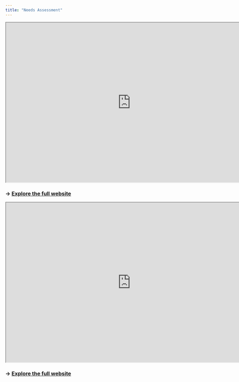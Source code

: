 ```yaml
---
title: "Needs Assessment"
---
```


```{=html}
<iframe width="780" height="500" src="https://inkandbolts.com/CRF_Final_Report.html" title="Needs Assessment Report (2020)"></iframe>
```

### → [Explore the full website](https://inkandbolts.com/CRF_Final_Report.html)

```{=html}
<iframe width="780" height="500" src="https://inkandbolts.com/CRF_Data_Dashboard.html" title="Data Dashboard (2020)"></iframe>
```

### → [Explore the full website](https://inkandbolts.com/CRF_Data_Dashboard.html)

